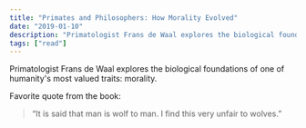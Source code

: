```yaml
---
title: "Primates and Philosophers: How Morality Evolved"
date: "2019-01-10"
description: "Primatologist Frans de Waal explores the biological foundations of one of humanity's most valued traits: morality."
tags: ["read"]
---
```


Primatologist Frans de Waal explores the biological foundations of one of humanity's most valued traits: morality.

Favorite quote from the book:

> “It is said that man is wolf to man. I find this very unfair to wolves.”
